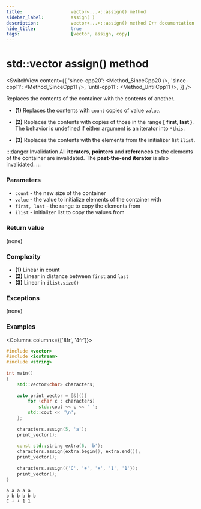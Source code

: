 ```yaml
---
title:					vector<...>::assign() method
sidebar_label:			assign( )
description:			vector<...>::assign() method C++ documentation
hide_title:				true
tags:					[vector, assign, copy]
---
```



<!-- Terms -->

<!----------------- Codes ---------------------->

<!-- assign() -->

# std::vector assign() method

<SwitchView content={{
    'since-cpp20': <Method_SinceCpp20 />,
    'since-cpp11': <Method_SinceCpp11 />,
    'until-cpp11': <Method_UntilCpp11 />,
}} />

Replaces the contents of the container with the contents of another.

 - **(1)** Replaces the contents with `count` copies of value `value`.
 - **(2)** Replaces the contents with copies of those in the range **[ first, last )**.
    The behavior is <Tooltip title={Term_UndefinedBehaviour}>undefined</Tooltip> if either argument is an iterator into `*this`.

 - **(3)** Replaces the contents with the elements from the initializer list `ilist`.

:::danger Invalidation
All **iterators**, **pointers** and **references** to the elements of the container are invalidated.
The **past-the-end iterator** is also invalidated.
:::

### Parameters

 - `count` - the new size of the container
 - `value` - the value to initialize elements of the container with
 - `first, last` - the range to copy the elements from
 - `ilist` - initializer list to copy the values from

### Return value

(none)

### Complexity

 - **(1)** Linear in count
 - **(2)** Linear in distance between `first` and `last`
 - **(3)** Linear in `ilist.size()`

### Exceptions

(none)

### Examples

<Columns columns={['8fr', '4fr']}>
<div>

```cpp title='Main.cpp' showLineNumbers
#include <vector>
#include <iostream>
#include <string>
 
int main()
{
    std::vector<char> characters;
 
    auto print_vector = [&](){
        for (char c : characters)
            std::cout << c << ' ';
        std::cout << '\n';  
    };
 
    characters.assign(5, 'a');
    print_vector();
 
    const std::string extra(6, 'b');
    characters.assign(extra.begin(), extra.end());
    print_vector();
 
    characters.assign({'C', '+', '+', '1', '1'});
    print_vector();
}
```

</div>
<div>

```plaintext title="Possible output"
a a a a a 
b b b b b b 
C + + 1 1
```

</div>
</Columns>
